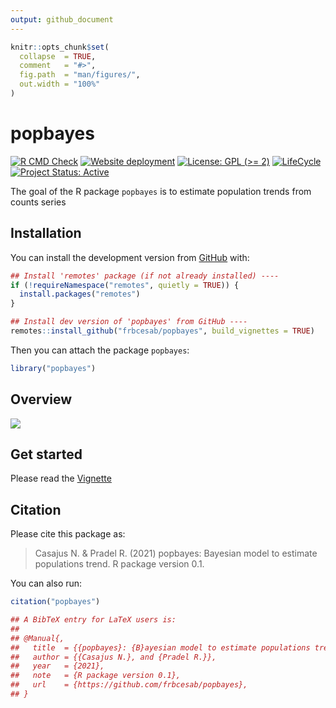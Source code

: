 ```yaml
---
output: github_document
---
```


<!-- README.md is generated from README.Rmd. Please edit that file -->


```r
knitr::opts_chunk$set(
  collapse  = TRUE,
  comment   = "#>",
  fig.path  = "man/figures/",
  out.width = "100%"
)
```



popbayes
=========================================================

<!-- badges: start -->
[![R CMD Check](https://github.com/frbcesab/popbayes/actions/workflows/R-CMD-check.yaml/badge.svg)](https://github.com/frbcesab/popbayes/actions/workflows/R-CMD-check.yaml)
[![Website deployment](https://github.com/frbcesab/popbayes/actions/workflows/pkgdown.yaml/badge.svg)](https://github.com/frbcesab/popbayes/actions/workflows/pkgdown.yaml)
[![License: GPL (>= 2)](https://img.shields.io/badge/License-GPL%20%28%3E%3D%202%29-blue.svg)](https://choosealicense.com/licenses/gpl-2.0/)
[![LifeCycle](man/figures/lifecycle/lifecycle-stable.svg)](https://lifecycle.r-lib.org/articles/stages.html#stable)
[![Project Status: Active](https://www.repostatus.org/badges/latest/active.svg)](https://www.repostatus.org/#active)
<!-- badges: end -->


The goal of the R package `popbayes` is to estimate population trends from counts series



## Installation

You can install the development version from [GitHub](https://github.com/) with:

```r
## Install 'remotes' package (if not already installed) ----
if (!requireNamespace("remotes", quietly = TRUE)) {
  install.packages("remotes")
}

## Install dev version of 'popbayes' from GitHub ----
remotes::install_github("frbcesab/popbayes", build_vignettes = TRUE)
```

Then you can attach the package `popbayes`:

```r
library("popbayes")
```



## Overview

![](man/figures/popbayes-diagram.png)


## Get started

Please read the 
[Vignette](https://frbcesab.github.io/popbayes/articles/popbayes.html) 



## Citation

Please cite this package as: 

> Casajus N. & Pradel R. (2021) popbayes: Bayesian model to estimate populations trend. 
R package version 0.1.

You can also run:

```r
citation("popbayes")

## A BibTeX entry for LaTeX users is:
## 
## @Manual{,
##   title  = {{popbayes}: {B}ayesian model to estimate populations trend,
##   author = {{Casajus N.}, and {Pradel R.}},
##   year   = {2021},
##   note   = {R package version 0.1},
##   url    = {https://github.com/frbcesab/popbayes},
## }
```
